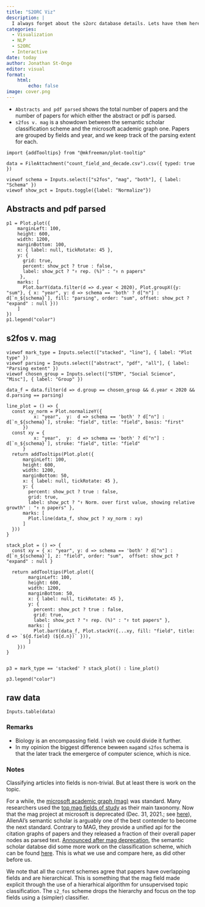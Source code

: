 ```yaml
---
title: "S2ORC Viz"
description: |
  I always forget about the s2orc database details. Lets have them here.
categories:
  - Visualization
  - NLP
  - S2ORC
  - Interactive
date: today
author: Jonathan St-Onge
editor: visual
format: 
    html:
        echo: false
image: cover.png
---
```


- `Abstracts and pdf parsed` shows the total number of papers and the number of papers for which either the abstract or pdf is parsed. 
- `s2fos v. mag` is a showdown between the semantic scholar classification scheme and the microsoft academic graph one. Papers are grouped by fields and year, and we keep track of the parsing extent for each.

```ojs
import {addTooltips} from "@mkfreeman/plot-tooltip"
```

```ojs
data = FileAttachment("count_field_and_decade.csv").csv({ typed: true })
```

```ojs
viewof schema = Inputs.select(["s2fos", "mag", "both"], { label: "Schema" })
viewof show_pct = Inputs.toggle({label: "Normalize"})
```

::: {.panel-tabset} 



## Abstracts and pdf parsed

:::{.column-page}

```ojs
p1 = Plot.plot({
    marginLeft: 100,
    height: 600,
    width: 1200,
    marginBottom: 100,
    x: { label: null, tickRotate: 45 },
    y: { 
      grid: true, 
      percent: show_pct ? true : false, 
      label: show_pct ? "↑ rep. (%)" : "↑ n papers"
     },
    marks: [
      Plot.barY(data.filter(d => d.year < 2020), Plot.groupX({y: "sum"}, { x: "year", y: d => schema == 'both' ? d["n"] : d[`n_${schema}`], fill: "parsing", order: "sum", offset: show_pct ? "expand" : null }))
    ]
})
p1.legend("color")
```


:::

## s2fos v. mag

```ojs
viewof mark_type = Inputs.select(["stacked", "line"], { label: "Plot type" })
viewof parsing = Inputs.select(["abstract", "pdf", "all"], { label: "Parsing extent" })
viewof chosen_group = Inputs.select(["STEM", "Social Science", "Misc"], { label: "Group" })
```

:::{.column-page}

```ojs

data_f = data.filter(d => d.group == chosen_group && d.year < 2020 && d.parsing == parsing)

line_plot = () => {
  const xy_norm = Plot.normalizeY({
          x: "year",  y:  d => schema == 'both' ? d["n"] : d[`n_${schema}`], stroke: "field", title: "field", basis: "first"
      })
  const xy = {
          x: "year",  y:  d => schema == 'both' ? d["n"] : d[`n_${schema}`], stroke: "field", title: "field"
      }
  return addTooltips(Plot.plot({
      marginLeft: 100,
      height: 600,
      width: 1200,
      marginBottom: 50,
      x: { label: null, tickRotate: 45 },
      y: { 
        percent: show_pct ? true : false, 
        grid: true, 
        label: show_pct ? "↑ Norm. over first value, showing relative growth" : "↑ n papers" },
      marks: [
        Plot.line(data_f, show_pct ? xy_norm : xy)
      ]
  }))
}

stack_plot = () => {
  const xy = { x: "year", y: d => schema == 'both' ? d["n"] : d[`n_${schema}`], z: "field", order: "sum",  offset: show_pct ? "expand" : null }

  return addTooltips(Plot.plot({
        marginLeft: 100,
        height: 600,
        width: 1200,
        marginBottom: 50,
        x: { label: null, tickRotate: 45 },
        y: { 
          percent: show_pct ? true : false, 
          grid: true, 
          label: show_pct ? "↑ rep. (%)" : "↑ tot papers" },
        marks: [
          Plot.barY(data_f, Plot.stackY({...xy, fill: "field", title: d => `${d.field} (${d.n})` })),
        ]
    }))
}


p3 = mark_type == 'stacked' ? stack_plot() : line_plot()

p3.legend("color")
```

:::

## raw data

```ojs
Inputs.table(data)
```

:::

### Remarks
 - Biology is an encompassing field. I wish we could divide it further.
 - In my opinion the biggest difference beween `mag`and `s2fos` schema is that the later track the emergerce of computer science, which is nice.

### Notes

Classifying articles into fields is non-trivial. But at least there is work on the topic. 

For a while, the [microsoft academic graph (mag)](https://www.microsoft.com/en-us/research/project/academic/) was standard. Many researchers used the [top mag fields of study](https://www.microsoft.com/en-us/research/project/academic/articles/expanding-concept-understanding-in-microsoft-academic-graph/) as their main taxonomy. Now that the mag project at microsoft is deprecated (Dec. 31, 2021.; see [here](https://www.microsoft.com/en-us/research/project/academic/articles/microsoft-academic-to-expand-horizons-with-community-driven-approach/)), AllenAI's semantic scholar is arguably one of the best contender to become the next standard. Contrary to MAG, they provide a unified api for the citation graphs of papers and they released a fraction of their overall paper nodes as parsed text. [Announced after mag deprecation](https://blog.allenai.org/announcing-s2fos-an-open-source-academic-field-of-study-classifier-9d2f641949e5), the semantic scholar databse did some more work on the classification scheme, which can be found [here](https://github.com/allenai/s2_fos). This is what we use and compare here, as did other before us.

We note that all the current schemes agree that papers have overlapping fields and are hierarchical. This is something that the mag field made explicit through the use of a hierarhical algorithm for unsupervised topic classification. The `s2_fos` scheme drops the hierarchy and focus on the top fields using a (simpler) classifier. 